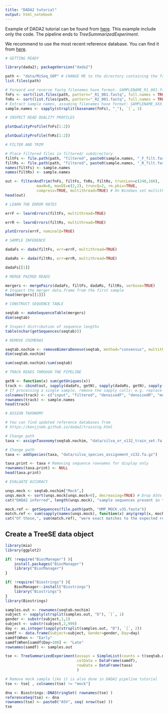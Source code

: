 ```yaml
---
title: "DADA2 tutorial"
output: html_notebook
---
```


Example of DADA2 tutorial can be found from [here](https://benjjneb.github.io/dada2/tutorial.html).
This example include only the code. The pipeline ends to _TreeSummarizedExperiment_.

We recommend to use the most recent reference database. You can find it from
[here](https://benjjneb.github.io/dada2/training.html).

```r
# GETTING READY

library(dada2); packageVersion("dada2")
```

```r
path <- "data/MiSeq_SOP" # CHANGE ME to the directory containing the fastq files after unzipping.
list.files(path)
```

```r
# Forward and reverse fastq filenames have format: SAMPLENAME_R1_001.fastq and SAMPLENAME_R2_001.fastq
fnFs <- sort(list.files(path, pattern="_R1_001.fastq", full.names = TRUE))
fnRs <- sort(list.files(path, pattern="_R2_001.fastq", full.names = TRUE))
# Extract sample names, assuming filenames have format: SAMPLENAME_XXX.fastq
sample.names <- sapply(strsplit(basename(fnFs), "_"), `[`, 1)
```

```r
# INSPECT READ QUALITY PROFILES

plotQualityProfile(fnFs[1:2])
```

```r
plotQualityProfile(fnRs[1:2])
```

```r
# FILTER AND TRIM

# Place filtered files in filtered/ subdirectory
filtFs <- file.path(path, "filtered", paste0(sample.names, "_F_filt.fastq.gz"))
filtRs <- file.path(path, "filtered", paste0(sample.names, "_R_filt.fastq.gz"))
names(filtFs) <- sample.names
names(filtRs) <- sample.names
```

```r
out <- filterAndTrim(fnFs, filtFs, fnRs, filtRs, truncLen=c(240,160),
              maxN=0, maxEE=c(2,2), truncQ=2, rm.phix=TRUE,
              compress=TRUE, multithread=TRUE) # On Windows set multithread=FALSE
head(out)
```

```r
# LEARN THE ERROR RATES

errF <- learnErrors(filtFs, multithread=TRUE)
```

```r
errR <- learnErrors(filtRs, multithread=TRUE)
```

```r
plotErrors(errF, nominalQ=TRUE)
```

```r
# SAMPLE INFERENCE

dadaFs <- dada(filtFs, err=errF, multithread=TRUE)
```

```r
dadaRs <- dada(filtRs, err=errR, multithread=TRUE)
```

```r
dadaFs[[1]]
```

```r
# MERGE PAIRED READS

mergers <- mergePairs(dadaFs, filtFs, dadaRs, filtRs, verbose=TRUE)
# Inspect the merger data.frame from the first sample
head(mergers[[1]])
```

```r
# CONSTRUCT SEQUENCE TABLE

seqtab <- makeSequenceTable(mergers)
dim(seqtab)
```

```r
# Inspect distribution of sequence lengths
table(nchar(getSequences(seqtab)))
```

```r
# REMOVE CHIMERAS

seqtab.nochim <- removeBimeraDenovo(seqtab, method="consensus", multithread=TRUE, verbose=TRUE)
dim(seqtab.nochim)
```

```r
sum(seqtab.nochim)/sum(seqtab)
```

```r
# TRACK READS THROUGH THE PIPELINE

getN <- function(x) sum(getUniques(x))
track <- cbind(out, sapply(dadaFs, getN), sapply(dadaRs, getN), sapply(mergers, getN), rowSums(seqtab.nochim))
# If processing a single sample, remove the sapply calls: e.g. replace sapply(dadaFs, getN) with getN(dadaFs)
colnames(track) <- c("input", "filtered", "denoisedF", "denoisedR", "merged", "nonchim")
rownames(track) <- sample.names
head(track)
```

```r
# ASSIGN TAXONOMY

# You can find updated reference databases from 
# https://benjjneb.github.io/dada2/training.html

# Change path
taxa <- assignTaxonomy(seqtab.nochim, "data/silva_nr_v132_train_set.fa.gz", multithread=TRUE)
```

```r
# Change path
taxa <- addSpecies(taxa, "data/silva_species_assignment_v132.fa.gz")
```

```r
taxa.print <- taxa # Removing sequence rownames for display only
rownames(taxa.print) <- NULL
head(taxa.print)
```

```r
# EVALUATE ACCURACY

unqs.mock <- seqtab.nochim["Mock",]
unqs.mock <- sort(unqs.mock[unqs.mock>0], decreasing=TRUE) # Drop ASVs absent in the Mock
cat("DADA2 inferred", length(unqs.mock), "sample sequences present in the Mock community.\n")
```

```r
mock.ref <- getSequences(file.path(path, "HMP_MOCK.v35.fasta"))
match.ref <- sum(sapply(names(unqs.mock), function(x) any(grepl(x, mock.ref))))
cat("Of those,", sum(match.ref), "were exact matches to the expected reference sequences.\n")
```

## Create a TreeSE data object

```r
library(mia)
library(ggplot2)

if( !require("BiocManager") ){
    install.packages("BiocManager")
    library("BiocManager")
}

if( !require("Biostrings") ){
    BiocManager::install("Biostrings")
    library("Biostrings")
}
library(Biostrings)
```

```r
samples.out <- rownames(seqtab.nochim)
subject <- sapply(strsplit(samples.out, "D"), `[`, 1)
gender <- substr(subject,1,1)
subject <- substr(subject,2,999)
day <- as.integer(sapply(strsplit(samples.out, "D"), `[`, 2))
samdf <- data.frame(Subject=subject, Gender=gender, Day=day)
samdf$When <- "Early"
samdf$When[samdf$Day>100] <- "Late"
rownames(samdf) <- samples.out
```

```r
tse <- TreeSummarizedExperiment(assays = SimpleList(counts = t(seqtab.nochim)),
                                colData = DataFrame(samdf),
                                rowData = DataFrame(taxa)
                                )

# Remove mock sample like it is also done in DADA2 pipeline tutorial
tse <- tse[ , colnames(tse) != "mock"]
```

```r
dna <- Biostrings::DNAStringSet( rownames(tse) )
referenceSeq(tse) <- dna
rownames(tse) <- paste0("ASV", seq( nrow(tse) ))
tse
```
